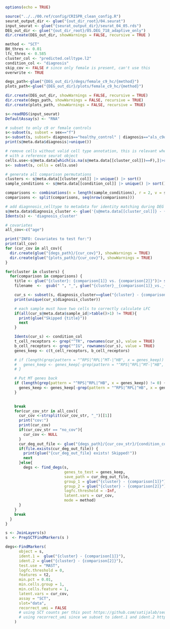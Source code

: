 ```r
options(echo = TRUE)

source("../../00.ref/config/CRISPR_clean_config.R")
seurat_output_dir <- glue("{out_dir_root}/04.seurat")
input_seurat <- glue("{seurat_output_dir}/seurat_04_05.rds")
DEG_out_dir <- glue("{out_dir_root}/05.DEG_718_adaptive_only")
dir.create(DEG_out_dir, showWarnings = FALSE, recursive = TRUE )

method <- "SCT"
BH_thres <- 0.01
lfc_thres <- 0.585
cluster_col <- "predicted.celltype.l2"
condition_col <- "diagnosis"
skip_cov <- FALSE # since only female is present, can't use this
overwrite <- TRUE

degs_path<-glue("{DEG_out_dir}/degs/female_c9_hc/{method}")
plots_path<-glue("{DEG_out_dir}/plots/female_c9_hc/{method}")

dir.create(DEG_out_dir, showWarnings = FALSE, recursive = TRUE)
dir.create(degs_path, showWarnings = FALSE, recursive = TRUE)
dir.create(plots_path, showWarnings = FALSE, recursive = TRUE)

s<-readRDS(input_seurat)
DefaultAssay(s) <- "RNA"

# subset to only c9 or female controls
s<-subset(s, subset = sex=="f")
s<-subset(s, subset= diagnosis=="healthy_control" | diagnosis=="als_c9orf72")
print(s@meta.data$diagnosis|>unique())

# remove cells without valid cell type annotation, this is relevant when labels are generated by matching barcodes
# with a reference seurat object
cells.use<-s@meta.data[which(is.na(s@meta.data[[cluster_col]])==F),]|>rownames()
s<- subset(s, cells = cells.use)

# generate all comparison permutations
clusters <- s@meta.data[[cluster_col]] |> unique() |> sort()
sample_conditions <- s@meta.data[[condition_col]] |> unique() |> sort()

comparisons <- combinations(n = length(sample_conditions), r = 2, v = sample_conditions)
comparisons <- split(comparisons, seq(nrow(comparisons)))

# add diagnnosis_celltype to metadata for identity matching during DEG analysis
s@meta.data$diagnosis_cluster <- glue('{s@meta.data[[cluster_col]]} - {s@meta.data[[condition_col]]}')
Idents(s) <- 'diagnosis_cluster'

# covariates
all_cov<-c("age")

print("INFO: Covariates to test for:")
print(all_cov)
for (cur_cov in all_cov){
  dir.create(glue("{degs_path}/{cur_cov}"), showWarnings = TRUE)
  dir.create(glue("{plots_path}/{cur_cov}"), showWarnings = TRUE)
}

```
```r
for(cluster in clusters) {
  for(comparison in comparisons) {
    title <- glue("{cluster}: {comparison[1]} vs. {comparison[2]}")|> str_replace_all("_", " ")
    filename  <-  gsub(" ", "_", glue("{cluster}__{comparison[1]}_vs._{comparison[2]}"))

    cur_s <- subset(s, diagnosis_cluster==glue("{cluster} - {comparison[1]}") | diagnosis_cluster==glue("{cluster} - {comparison[2]}"))
    print(unique(cur_s$diagnosis_cluster))

    # each sample must have two cells to correctly calculate LFC
    if(all(cur_s@meta.data$sample_id|>table()>1) != TRUE){
      print(glue("Skipped {title}"))
      next
    }

    Idents(cur_s) <- condition_col
    t_cell_receptors <- grep("^TR", rownames(cur_s), value = TRUE)
    b_cell_receptors <- grep("^IG", rownames(cur_s), value = TRUE)
    genes_keep <- c(t_cell_receptors, b_cell_receptors)

    # if (length(grep(pattern = "^RPS|^RPL|^MT-|^HB", x = genes_keep)) != 0) {
    #   genes_keep <- genes_keep[-grep(pattern = "^RPS|^RPL|^MT-|^HB", x = genes_keep)]
    # }

    # Put MT genes back
    if (length(grep(pattern = "^RPS|^RPL|^HB", x = genes_keep)) != 0) {
      genes_keep <- genes_keep[-grep(pattern = "^RPS|^RPL|^HB", x = genes_keep)]
    }

    
    break
    for(cur_cov_str in all_cov){
      cur_cov <-strsplit(cur_cov_str, "_")[[1]]
      print("cov:")
      print(cur_cov)
      if(cur_cov_str == "no_cov"){
        cur_cov <- NULL
      }
      cur_deg_out_file <- glue("{degs_path}/{cur_cov_str}/{condition_col}___{filename}.csv")
      if(file.exists(cur_deg_out_file)) {
        print(glue("{cur_deg_out_file} exists! Skipped!"))
        next
      }else{
        degs <- find_degs(s,
                          genes_to_test = genes_keep,
                          save_path = cur_deg_out_file,
                          group_1 = glue("{cluster} - {comparison[1]}"),
                          group_2 = glue("{cluster} - {comparison[2]}"),
                          logfc.threshold = -Inf,
                          latent.vars = cur_cov,
                          mode = method)
      }
    }
    break
  }
}
```
```r
s <- JoinLayers(s)
s  <- PrepSCTFindMarkers(s )

degs<-FindMarkers(
      object = s,
      ident.1 =  glue("{cluster} - {comparison[1]}"),
      ident.2 = glue("{cluster} - {comparison[2]}"),
      test.use = "MAST",
      logfc.threshold = 0,
      features = t2,
      min.pct = 0.01,
      min.cells.group = 1,
      min.cells.feature = 1,
      latent.vars = cur_cov,
      assay = "SCT",
      slot="data",
      recorrect_umi = FALSE
      # using SCT counts per this post https://github.com/satijalab/seurat/issues/3923
      # using recorrect_umi since we subset to ident.1 and ident.2 https://github.com/satijalab/seurat/issues/6427
    )

```

